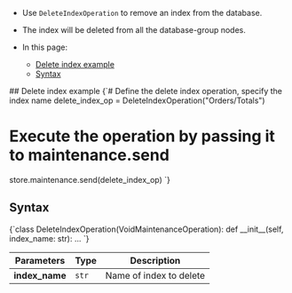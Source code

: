 
<Admonition type="note" title="">

* Use `DeleteIndexOperation` to remove an index from the database.

* The index will be deleted from all the database-group nodes.

* In this page:
    * [Delete index example](../../../../client-api/operations/maintenance/indexes/delete-index.mdx#delete-index-example)
    * [Syntax](../../../../client-api/operations/maintenance/indexes/delete-index.mdx#syntax)

</Admonition>
## Delete index example

<TabItem value="delete_index" label="delete_index">
<CodeBlock language="python">
{`# Define the delete index operation, specify the index name
delete_index_op = DeleteIndexOperation("Orders/Totals")

# Execute the operation by passing it to maintenance.send
store.maintenance.send(delete_index_op)
`}
</CodeBlock>
</TabItem>



## Syntax

<TabItem value="syntax" label="syntax">
<CodeBlock language="python">
{`class DeleteIndexOperation(VoidMaintenanceOperation):
    def __init__(self, index_name: str): ...
`}
</CodeBlock>
</TabItem>

| Parameters    | Type | Description |
|- | - | - |
| **index_name** | `str` | Name of index to delete |




